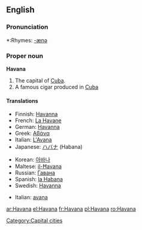 {{wikipedia}}
==English==

===Pronunciation===
*:Rhymes: [[Rhymes:English:-ænə|-ænə]]

===Proper noun===
'''Havana'''

# The capital of [[Cuba]].
# A famous cigar produced in [[Cuba]]

====Translations====
{{trans-top|capital}}
*Finnish: [[Havanna]]
*French: [[La Havane]] {{f}}
*German: [[Havanna]] {{f}}
*Greek: [[Αβάνα]]
*Italian: [[L'Avana]] {{f}}
*Japanese: [[ハバナ]] (Habana)
{{trans-mid}}
*Korean: [[아바나]] {{f}}
*Maltese: [[il-Ħavana]]
*Russian: [[Гавана]] {{f}}
*Spanish: [[la Habana]] {{f}}
*Swedish: [[Havanna]]
{{trans-bottom}}

{{trans-top|cigar}}
*Italian: [[avana]] {{m}}
{{trans-mid}}
{{trans-bottom}}

[[Category:Capital cities]]

[[ar:Havana]]
[[el:Havana]]
[[fr:Havana]]
[[pl:Havana]]
[[ro:Havana]]